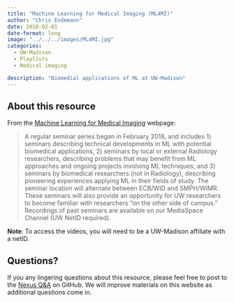 ```yaml
---
title: "Machine Learning for Medical Imaging (ML4MI)"
author: "Chris Endemann"
date: 2018-02-01
date-format: long
image: "../../../images/ML4MI.jpg"
categories:
  - UW-Madison
  - Playlists
  - Medical imaging

description: "Biomedial applications of ML at UW-Madison"
---
```

## About this resource
From the [Machine Learning for Medical Imaging](https://ml4mi.wisc.edu/learning-opportunities/) webpage:

> A regular seminar series began in February 2018, and includes 1) seminars describing technical developments in ML with potential biomedical applications, 2) seminars by local or external Radiology researchers, describing problems that may benefit from ML approaches and ongoing projects involving ML techniques, and 3) seminars by biomedical researchers (not in Radiology), describing pioneering experiences applying ML in their fields of study. The seminar location will alternate between ECB/WID and SMPH/WIMR. These seminars will also provide an opportunity for UW researchers to become familiar with researchers “on the other side of campus.” Recordings of past seminars are available on our MediaSpace Channel (UW NetID required).

**Note**: To access the videos, you will need to be a UW-Madison affiliate with a netID.

## Questions?
If you any lingering questions about this resource, please feel free to post to the [Nexus Q&A](https://github.com/UW-Madison-DataScience/ML-X-Nexus/discussions/categories/q-a) on GitHub. We will improve materials on this website as additional questions come in.
